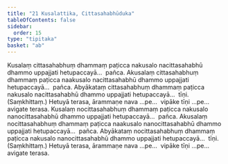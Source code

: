 ```yaml
---
title: "21 Kusalattika, Cittasahabhūduka"
tableOfContents: false
sidebar:
  order: 15
type: "tipitaka"
basket: "ab"
---
```



<DynamicBreadcrumb />

<Division number="40">

<Paragraph number="111">
Kusalaṃ cittasahabhuṃ dhammaṃ paṭicca nakusalo nacittasahabhū dhammo uppajjati hetupaccayā…  pañca.
</Paragraph>

<Paragraph number="112">
Akusalaṃ cittasahabhuṃ dhammaṃ paṭicca naakusalo nacittasahabhū dhammo uppajjati hetupaccayā…  pañca.
</Paragraph>

<Paragraph number="113">
Abyākataṃ cittasahabhuṃ dhammaṃ paṭicca nakusalo nacittasahabhū dhammo uppajjati hetupaccayā…  tīṇi. (Saṃkhittaṃ.)
</Paragraph>

<Paragraph number="114">
Hetuyā terasa, ārammaṇe nava …pe…  vipāke tīṇi …pe…  avigate terasa.
</Paragraph>

</Division>
<Division number="41">

<Paragraph number="115">
Kusalaṃ nocittasahabhuṃ dhammaṃ paṭicca nakusalo nanocittasahabhū dhammo uppajjati hetupaccayā…  pañca.
</Paragraph>

<Paragraph number="116">
Akusalaṃ nocittasahabhuṃ dhammaṃ paṭicca naakusalo nanocittasahabhū dhammo uppajjati hetupaccayā…  pañca.
</Paragraph>

<Paragraph number="117">
Abyākataṃ nocittasahabhuṃ dhammaṃ paṭicca nakusalo nanocittasahabhū dhammo uppajjati hetupaccayā…  tīṇi. (Saṃkhittaṃ.)
</Paragraph>

<Paragraph number="118">
Hetuyā terasa, ārammaṇe nava …pe…  vipāke tīṇi …pe…  avigate terasa.
</Paragraph>
</Division>